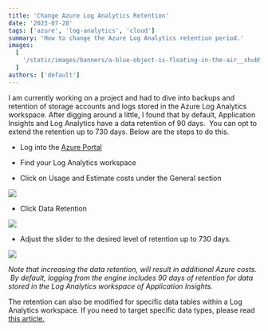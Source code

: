 ```yaml
---
title: 'Change Azure Log Analytics Retention'
date: '2023-07-28'
tags: ['azure', 'log-analytics', 'cloud']
summary: 'How to change the Azure Log Analytics retention period.'
images:
  [
    '/static/images/banners/a-blue-object-is-floating-in-the-air__shubhamdhage__WMRCV9a-3U.jpg',
  ]
authors: ['default']
---
```

I am currently working on a project and had to dive into backups and retention of storage accounts and logs stored in the Azure Log Analytics workspace. After digging around a little, I found that by default, Application Insights and Log Analytics have a data retention of 90 days.  You can opt to extend the retention up to 730 days. Below are the steps to do this.

* Log into the [Azure Portal](https://portal.azure.com/)
    
* Find your Log Analytics workspace
    
* Click on Usage and Estimate costs under the General section
    

![](https://cdn.hashnode.com/res/hashnode/image/upload/v1689731335794/0a9e41c1-eb41-4e0e-b9ee-2d4a7897003c.png)

* Click Data Retention
    

![](https://cdn.hashnode.com/res/hashnode/image/upload/v1689731521654/5badfdc3-574d-4c4b-ba00-9f0c7fc7400d.png)

* Adjust the slider to the desired level of retention up to 730 days.
    

![](https://cdn.hashnode.com/res/hashnode/image/upload/v1689731581750/f7386a2c-7057-423b-9697-34c0e4dd5b0b.png)

*Note that increasing the data retention, will result in additional Azure costs.  By default, logging from the engine includes 90 days of retention for data stored in the Log Analytics workspace of Application Insights.*

The retention can also be modified for specific data tables within a Log Analytics workspace. If you need to target specific data types, please read [this article.](https://learn.microsoft.com/en-us/azure/sentinel/configure-data-retention)
